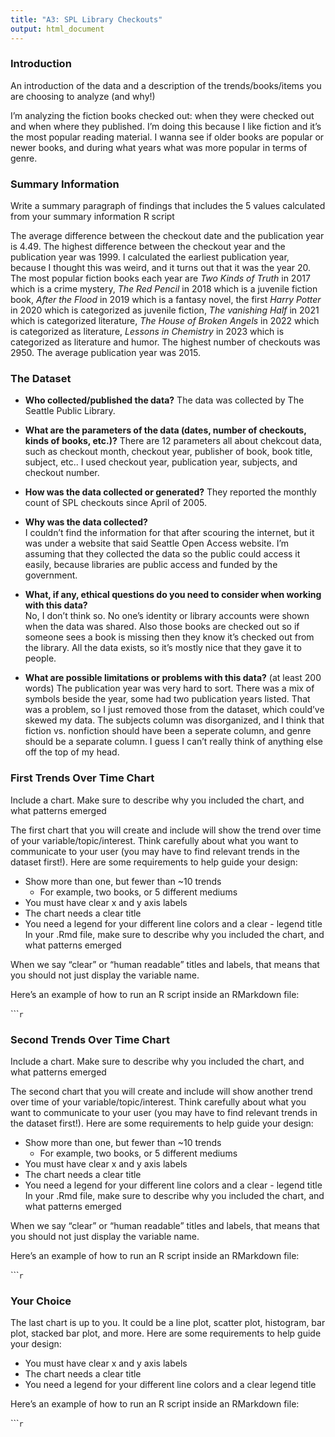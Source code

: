 ```yaml
---
title: "A3: SPL Library Checkouts"
output: html_document
---
```


### Introduction

An introduction of the data and a description of the trends/books/items you are choosing to analyze (and why!)

I'm analyzing the fiction books checked out: when they were checked out and when where they published. I'm doing this because I like fiction and it's the most popular reading material. I wanna see if older books are popular or newer books, and during what years what was more popular in terms of genre. 

### Summary Information

Write a summary paragraph of findings that includes the 5 values calculated from your summary information R script

The average difference between the checkout date and the publication year is 4.49. The highest difference between the checkout year and the publication year was 1999. I calculated the earliest publication year, because I thought this was weird, and it turns out that it was the year 20. The most popular fiction books each year are *Two Kinds of Truth* in 2017 which is a crime mystery, *The Red Pencil* in 2018 which is a juvenile fiction book, *After the Flood* in 2019 which is a fantasy novel, the first *Harry Potter* in 2020 which is categorized as juvenile fiction, *The vanishing Half* in 2021 which is categorized literature, *The House of Broken Angels* in 2022 which is categorized as literature, *Lessons in Chemistry* in 2023 which is categorized as literature and humor. The highest number of checkouts was 2950. The average publication year was 2015.



### The Dataset

- **Who collected/published the data?**
  The data was collected by The Seattle Public Library.
  
- **What are the parameters of the data (dates, number of checkouts, kinds of books, etc.)?**
  There are 12 parameters all about chekcout data, such as checkout month, checkout year, publisher of book, book title, subject, etc.. I used checkout year, publication year, subjects, and checkout number. 

- **How was the data collected or generated?**
  They reported the monthly count of SPL checkouts since April of 2005. 
  
- **Why was the data collected?**  
  I couldn't find the information for that after scouring the internet, but it was under a website that said Seattle Open Access website. I'm assuming that they collected the data so the public could access it easily, because libraries are public access and funded by the government.
  
- **What, if any, ethical questions do you need to consider when working with this data?**  
  No, I don't think so. No one's identity or library accounts were shown when the data was shared. Also those books are checked out so if someone sees a book is missing then they know it's checked out from the library. All the data exists, so it's mostly nice that they gave it to people. 
  
- **What are possible limitations or problems with this data?**   (at least 200 words)
  The publication year was very hard to sort. There was a mix of symbols beside the year, some had two publication years listed. That was a problem, so I just removed those from the dataset, which could've skewed my data. The subjects column was disorganized, and I think that fiction vs. nonfiction should have been a seperate column, and genre should be a separate column. I guess I can't really think of anything else off the top of my head.   


### First Trends Over Time Chart

Include a chart. Make sure to describe why you included the chart, and what patterns emerged

The first chart that you will create and include will show the trend over time of your variable/topic/interest. Think carefully about what you want to communicate to your user (you may have to find relevant trends in the dataset first!). Here are some requirements to help guide your design:

- Show more than one, but fewer than ~10 trends
  - For example, two books, or 5 different mediums
- You must have clear x and y axis labels
- The chart needs a clear title 
- You need a legend for your different line colors and a clear - legend title
In your .Rmd file, make sure to describe why you included the chart, and what patterns emerged

When we say "clear" or "human readable" titles and labels, that means that you should not just display the variable name.

Here's an example of how to run an R script inside an RMarkdown file:

``````r
```

### Second Trends Over Time Chart

Include a chart. Make sure to describe why you included the chart, and what patterns emerged

The second chart that you will create and include will show another trend over time of your variable/topic/interest. Think carefully about what you want to communicate to your user (you may have to find relevant trends in the dataset first!). Here are some requirements to help guide your design:

- Show more than one, but fewer than ~10 trends
  - For example, two books, or 5 different mediums
- You must have clear x and y axis labels
- The chart needs a clear title 
- You need a legend for your different line colors and a clear - legend title
In your .Rmd file, make sure to describe why you included the chart, and what patterns emerged

When we say "clear" or "human readable" titles and labels, that means that you should not just display the variable name.

Here's an example of how to run an R script inside an RMarkdown file:

``````r
```

### Your Choice

The last chart is up to you. It could be a line plot, scatter plot, histogram, bar plot, stacked bar plot, and more. Here are some requirements to help guide your design:

- You must have clear x and y axis labels
- The chart needs a clear title 
- You need a legend for your different line colors and a clear legend title

Here's an example of how to run an R script inside an RMarkdown file:

``````r
```


